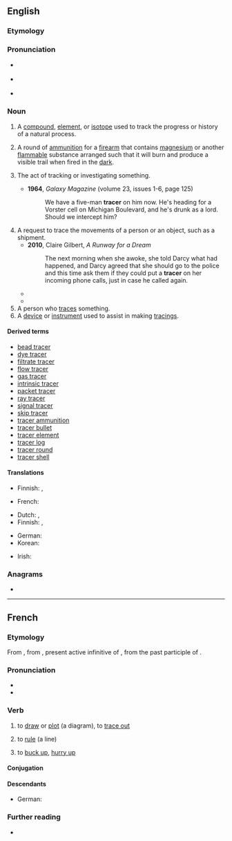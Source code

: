{{also|Tracer|tračer}}
==English==

===Etymology===
{{suffix|trace|er|lang=en}}

===Pronunciation===
* {{a|UK}} {{IPA|/ˈtɹeɪsə(ɹ)/|[ˈtʃɹeɪsə(ɹ)]|lang=en}}
* {{a|US}} {{IPA|/ˈtɹeɪsɚ/|[ˈtʃɹeɪsɚ]|lang=en}}
* {{rhymes|eɪsə(r)|lang=en}}

===Noun===
{{en-noun}}

# {{lb|en|chemistry}} A [[compound]], [[element]], or [[isotope]] used to track the progress or history of a natural process.
# A round of [[ammunition]] for a [[firearm]] that contains [[magnesium]] or another [[flammable]] substance arranged such that it will burn and produce a visible trail when fired in the [[dark]].
#: {{synonyms|en|tracer ammunition|tracer bullet}}
# {{rfv-sense|en}} The act of tracking or investigating something.
#* '''1964''', ''Galaxy Magazine'' (volume 23, issues 1-6, page 125)
#*: We have a five-man '''tracer''' on him now. He's heading for a Vorster cell on Michigan Boulevard, and he's drunk as a lord. Should we intercept him?
# A request to trace the movements of a person or an object, such as a shipment.
#* '''2010''', Claire Gilbert, ''A Runway for a Dream''
#*: The next morning when she awoke, she told Darcy what had happened, and Darcy agreed that she should go to the police and this time ask them if they could put a '''tracer''' on her incoming phone calls, just in case he called again.
#* {{quote-song|year=2016|passage=It starts to feel like a '''tracer''', it starts to feel like a game|url=https://genius.com/Tori-fallis-you-and-me-in-a-porno-lyrics<!--Tori Fallis himself transcribed-->|lyricist=Tori Fallis|title=You & Me in a Porno|album=Some People EP}}
#* {{quote-song|year=2017|passage=Ain't never running but I'm a paper chasing<br/>They gon catch up to me, they gon need a pacer<br/>How they over-watching me without a '''tracer'''|url=https://genius.com/Cardcaptorxp-from-the-sewers-lyrics<!--CardCaptorXP himself transcribed-->|lyricist=CardCaptorXP|title=[https://soundcloud.com/xp-muzik/from-the-sewers From the Sewers]}}
# A person who [[trace]]s something.
# A [[device]] or [[instrument]] used to assist in making [[tracing]]s.

====Derived terms====
* [[bead tracer]]
* [[dye tracer]]
* [[filtrate tracer]]
* [[flow tracer]]
* [[gas tracer]]
* [[intrinsic tracer]]
* [[packet tracer]]
* [[ray tracer]]
* [[signal tracer]]
* [[skip tracer]]
* [[tracer ammunition]]
* [[tracer bullet]]
* [[tracer element]]
* [[tracer log]]
* [[tracer round]]
* [[tracer shell]]

====Translations====
{{trans-top|A chemical used to track the progress or history of a natural process}}
* Finnish: {{t|fi|markkeri}}, {{t|fi|merkkiaine}}
{{trans-mid}}
* French: {{t+|fr|marqueur|m}}
{{trans-bottom}}

{{trans-top|A piece of ammunition for a firearm that contains magnesium or another flammable substance}}
* Dutch: {{t+|nl|tracer}}, {{t|nl|lichtspoormunitie}}
* Finnish: {{t|fi|valojuova-ammus}}, {{t|fi|valojuovaluoti}}
{{trans-mid}}
* German: {{t+|de|Leuchtspurmunition}}
* Korean: {{t+|ko|예광탄}}
{{trans-bottom}}

{{trans-top|The act of tracking or investigating something}}
{{trans-mid}}
{{trans-bottom}}

{{trans-top|A person who traces something}}
* Irish: {{t|ga|rianaí|m}}
{{trans-mid}}
{{trans-bottom}}

===Anagrams===
* {{anagrams|en|a=acerrt|Carter|Crater|arrect|carter|crater}}

----

==French==

===Etymology===
From {{inh|fr|fro|tracier}}, from {{inh|fr|VL.|*tractiāre}}, present active infinitive of {{m|la|*tractiō}}, from {{inh|fr|la|tractum}} the past participle of {{m|la|traho}}.

===Pronunciation===
* {{fr-IPA}}
* {{audio|Fr-tracer.ogg|audio|lang=fr}}

===Verb===
{{fr-verb}}

# {{lb|fr|transitive}} to [[draw]] or [[plot]] (a diagram), to [[trace out]]
# {{lb|fr|transitive}} to [[rule]] (a line)
# {{lb|fr|informal}} to [[buck up]], [[hurry up]]

====Conjugation====
{{fr-conj-auto}}

====Descendants====
* German: {{l|de|trassieren}}

===Further reading===
* {{R:TLFi}}